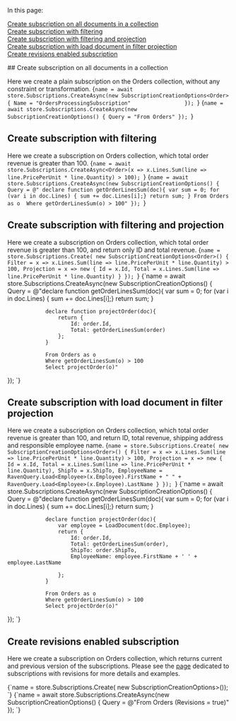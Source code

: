 
<Admonition type="note" title="">

In this page:  

[Create subscription on all documents in a collection](../../../client-api/data-subscriptions/creation/examples.mdx#create-subscription-on-all-documents-in-a-collection)  
[Create subscription with filtering](../../../client-api/data-subscriptions/creation/examples.mdx#create-subscription-with-filtering)  
[Create subscription with filtering and projection](../../../client-api/data-subscriptions/creation/examples.mdx#create-subscription-with-filtering-and-projection)  
[Create subscription with load document in filter projection](../../../client-api/data-subscriptions/creation/examples.mdx#create-subscription-with-load-document-in-filter-projection)  
[Create revisions enabled subscription](../../../client-api/data-subscriptions/creation/examples.mdx#create-revisions-enabled-subscription)  

</Admonition>
## Create subscription on all documents in a collection

Here we create a plain subscription on the Orders collection, without any constraint or transformation.
<Tabs groupId='languageSyntax'>
<TabItem value="Generic-syntax" label="Generic-syntax">
<CodeBlock language="csharp">
{`name = await store.Subscriptions.CreateAsync(new SubscriptionCreationOptions<Order>
{
    Name = "OrdersProcessingSubscription"                
});
`}
</CodeBlock>
</TabItem>
<TabItem value="RQL-syntax" label="RQL-syntax">
<CodeBlock language="csharp">
{`name = await store.Subscriptions.CreateAsync(new SubscriptionCreationOptions()
{
    Query = "From Orders"
});
`}
</CodeBlock>
</TabItem>
</Tabs>



## Create subscription with filtering

Here we create a subscription on Orders collection, which total order revenue is greater than 100.
<Tabs groupId='languageSyntax'>
<TabItem value="Generic-syntax" label="Generic-syntax">
<CodeBlock language="csharp">
{`name = await store.Subscriptions.CreateAsync<Order>(x =>
    x.Lines.Sum(line => line.PricePerUnit * line.Quantity) > 100);
`}
</CodeBlock>
</TabItem>
<TabItem value="RQL-syntax" label="RQL-syntax">
<CodeBlock language="csharp">
{`name = await store.Subscriptions.CreateAsync(new SubscriptionCreationOptions()
{
    Query = @"
                declare function getOrderLinesSum(doc){
                    var sum = 0;
                    for (var i in doc.Lines) { sum += doc.Lines[i];}
                    return sum;
                }
                From Orders as o 
                Where getOrderLinesSum(o) > 100"
});
`}
</CodeBlock>
</TabItem>
</Tabs>



## Create subscription with filtering and projection

Here we create a subscription on Orders collection, which total order revenue is greater than 100, and return only ID and total revenue.
<Tabs groupId='languageSyntax'>
<TabItem value="Generic-syntax" label="Generic-syntax">
<CodeBlock language="csharp">
{`name = store.Subscriptions.Create(
    new SubscriptionCreationOptions<Order>()
    {
        Filter = x => x.Lines.Sum(line => line.PricePerUnit * line.Quantity) > 100,
        Projection = x => new
        {
            Id = x.Id,
            Total = x.Lines.Sum(line => line.PricePerUnit * line.Quantity)
        }
    });
`}
</CodeBlock>
</TabItem>
<TabItem value="RQL-syntax" label="RQL-syntax">
<CodeBlock language="csharp">
{`name = await store.Subscriptions.CreateAsync(new SubscriptionCreationOptions()
{
    Query = @"declare function getOrderLinesSum(doc){
                    var sum = 0;
                    for (var i in doc.Lines) { sum += doc.Lines[i];}
                    return sum;
                }

                declare function projectOrder(doc){
                    return {
                        Id: order.Id,
                        Total: getOrderLinesSum(order)
                    };
                }

                From Orders as o 
                Where getOrderLinesSum(o) > 100
                Select projectOrder(o)"
});
`}
</CodeBlock>
</TabItem>
</Tabs>



## Create subscription with load document in filter projection

Here we create a subscription on Orders collection, which total order revenue is greater than 100, and return ID, total revenue, shipping address and responsible employee name.
<Tabs groupId='languageSyntax'>
<TabItem value="Generic-syntax" label="Generic-syntax">
<CodeBlock language="csharp">
{`name = store.Subscriptions.Create(
    new SubscriptionCreationOptions<Order>()
    {
        Filter = x => x.Lines.Sum(line => line.PricePerUnit * line.Quantity) > 100,
        Projection = x => new
        {
            Id = x.Id,
            Total = x.Lines.Sum(line => line.PricePerUnit * line.Quantity),
            ShipTo = x.ShipTo,
            EmployeeName = RavenQuery.Load<Employee>(x.Employee).FirstName + " " +
                           RavenQuery.Load<Employee>(x.Employee).LastName
        }
    });
`}
</CodeBlock>
</TabItem>
<TabItem value="RQL-syntax" label="RQL-syntax">
<CodeBlock language="csharp">
{`name = await store.Subscriptions.CreateAsync(new SubscriptionCreationOptions()
{
    Query = @"declare function getOrderLinesSum(doc){
                    var sum = 0;
                    for (var i in doc.Lines) { sum += doc.Lines[i];}
                    return sum;
                }

                declare function projectOrder(doc){
                    var employee = LoadDocument(doc.Employee);
                    return {
                        Id: order.Id,
                        Total: getOrderLinesSum(order),
                        ShipTo: order.ShipTo,
                        EmployeeName: employee.FirstName + ' ' + employee.LastName

                    };
                }

                From Orders as o 
                Where getOrderLinesSum(o) > 100
                Select projectOrder(o)"
});
`}
</CodeBlock>
</TabItem>
</Tabs>



## Create revisions enabled subscription

Here we create a subscription on Orders collection, which returns current and previous version of the subscriptions. 
Please see the [page](../../../client-api/data-subscriptions/advanced-topics/subscription-with-revisioning.mdx) dedicated to subscriptions with revisions for more details and examples.

<Tabs groupId='languageSyntax'>
<TabItem value="Generic-syntax" label="Generic-syntax">
<CodeBlock language="csharp">
{`name = store.Subscriptions.Create(
    new SubscriptionCreationOptions<Revision<Order>>());
`}
</CodeBlock>
</TabItem>
<TabItem value="RQL-syntax" label="RQL-syntax">
<CodeBlock language="csharp">
{`name = await store.Subscriptions.CreateAsync(new SubscriptionCreationOptions()
{
    Query = @"From Orders (Revisions = true)"
});
`}
</CodeBlock>
</TabItem>
</Tabs>




